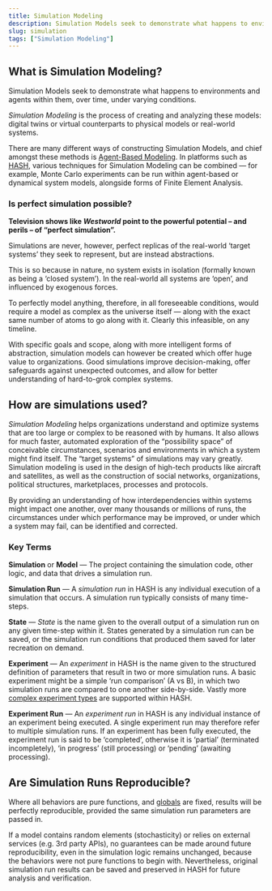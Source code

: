 ```yaml
---
title: Simulation Modeling
description: Simulation Models seek to demonstrate what happens to environments and agents within them, over time, under varying conditions.
slug: simulation
tags: ["Simulation Modeling"]
---
```


## What is Simulation Modeling?

Simulation Models seek to demonstrate what happens to environments and agents within them, over time, under varying conditions.

_Simulation Modeling_ is the process of creating and analyzing these models: digital twins or virtual counterparts to physical models or real-world systems.

There are many different ways of constructing Simulation Models, and chief amongst these methods is [Agent-Based Modeling](/glossary/agent-based-modeling). In platforms such as [HASH](/platform), various techniques for Simulation Modeling can be combined — for example, Monte Carlo experiments can be run within agent-based or dynamical system models, alongside forms of Finite Element Analysis.

<KeyConcepts>

### Is perfect simulation possible?

**Television shows like _Westworld_ point to the powerful potential – and perils – of “perfect simulation”.**

Simulations are never, however, perfect replicas of the real-world ‘target systems’ they seek to represent, but are instead abstractions.

This is so because in nature, no system exists in isolation (formally known as being a ‘closed system’). In the real-world all systems are ‘open’, and influenced by exogenous forces.

To perfectly model anything, therefore, in all foreseeable conditions, would require a model as complex as the universe itself — along with the exact same number of atoms to go along with it. Clearly this infeasible, on any timeline.

With specific goals and scope, along with more intelligent forms of abstraction, simulation models can however be created which offer huge value to organizations. Good simulations improve decision-making, offer safeguards against unexpected outcomes, and allow for better understanding of hard-to-grok complex systems.

</KeyConcepts>

## How are simulations used?

_Simulation Modeling_ helps organizations understand and optimize systems that are too large or complex to be reasoned with by humans. It also allows for much faster, automated exploration of the “possibility space” of conceivable circumstances, scenarios and environments in which a system might find itself. The “target systems” of simulations may vary greatly. Simulation modeling is used in the design of high-tech products like aircraft and satellites, as well as the construction of social networks, organizations, political structures, marketplaces, processes and protocols.

By providing an understanding of how interdependencies within systems might impact one another, over many thousands or millions of runs, the circumstances under which performance may be improved, or under which a system may fail, can be identified and corrected.

<KeyConcepts>

### Key Terms

**Simulation** or **Model** — The project containing the simulation code, other logic, and data that drives a simulation run.

**Simulation Run** — A _simulation run_ in HASH is any individual execution of a simulation that occurs. A simulation run typically consists of many time-steps.

**State** — _State_ is the name given to the overall output of a simulation run on any given time-step within it. States generated by a simulation run can be saved, or the simulation run conditions that produced them saved for later recreation on demand.

**Experiment** — An _experiment_ in HASH is the name given to the structured definition of parameters that result in two or more simulation runs. A basic experiment might be a simple ‘run comparison’ (A vs B), in which two simulation runs are compared to one another side-by-side. Vastly more [complex experiment types](https://hash.dev/docs/simulations/experiments) are supported within HASH.

**Experiment Run** — An _experiment run_ in HASH is any individual instance of an experiment being executed. A single experiment run may therefore refer to multiple simulation runs. If an experiment has been fully executed, the experiment run is said to be ‘completed’, otherwise it is ‘partial’ (terminated incompletely), ‘in progress’ (still processing) or ‘pending’ (awaiting processing).

</KeyConcepts>

## Are Simulation Runs Reproducible?

Where all behaviors are pure functions, and [globals](https://hash.dev/docs/simulations/configuration/basic-properties) are fixed, results will be perfectly reproducible, provided the same simulation run parameters are passed in.

If a model contains random elements (stochasticity) or relies on external services (e.g. 3rd party APIs), no guarantees can be made around future reproducibility, even in the simulation logic remains unchanged, because the behaviors were not pure functions to begin with. Nevertheless, original simulation run results can be saved and preserved in HASH for future analysis and verification.
